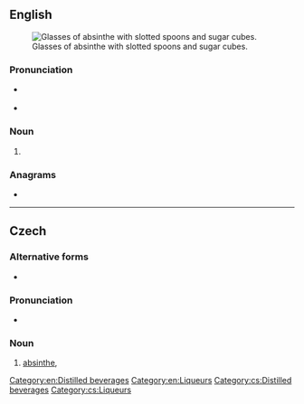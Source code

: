 {{also|Absinth}}
==English==
{{wikipedia|Bohemian style absinth}}
{{wikipedia|Absinthe}}

[[Image:Two-absinthe-glasses.jpg|thumb|right|Glasses of absinthe with slotted spoons and sugar cubes.]]

===Pronunciation===
* {{a|UK}} {{IPA|en|/ˈæb.sɪnθ/}}
* {{a|US}} {{IPA|en|/ˈæb.sɪnθ/}}

===Noun===
{{en-noun|~}}

# {{alternative form of|en|absinthe}}

===Anagrams===
* {{anagrams|en|a=abhinst|banisht}}

[[Category:en:Distilled beverages]]
[[Category:en:Liqueurs]]

----

==Czech==

===Alternative forms===
* {{alter|cs|absint||less common}}

===Pronunciation===
* {{cs-IPA|absint}}

===Noun===
{{cs-noun|g=m}}

# [[absinthe]], {{l|en|absinth}} {{gloss|alcoholic beverage}}

[[Category:cs:Distilled beverages]]
[[Category:cs:Liqueurs]]